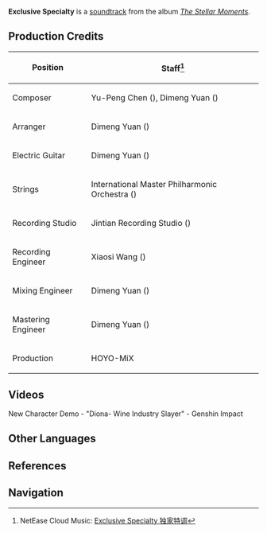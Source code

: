 {{Soundtrack Infobox
|title          =
|image          = The Stellar Moments.png
|album          = The Stellar Moments
|number         = 11
|featured       =
|featured2      =
|featured3      =
|featured_disc  =
|featured_disc2 =
|featured_disc3 =
|youtube_id     = zmS7kzSHuSE
|youtube_time   = 790
|spotify_id     = 3xCl5c73qlgC946aGcdB1X
|played_in      = Character Demo
|during         = [https://youtu.be/9cti_Dwd3Hc New Character Demo - "Diona: Wine Industry Slayer"]
|domain         =
|previous       = From Snezhnaya With Boldness
|next           = Rockin' With Fire
}}
'''Exclusive Specialty''' is a [[soundtrack]] from the album ''[[The Stellar Moments]]''.

==Production Credits==
{| class="wikitable" style="text-align:left; height:0.5em"
! Position
! Staff<ref>NetEase Cloud Music: [https://music.163.com/#/song?id=1817406373 Exclusive Specialty 独家特调]</ref>
|-
! Composer
| Yu-Peng Chen ({{Lang|zh=陈致逸|mini=1}}), Dimeng Yuan ({{Lang|zh=苑迪萌|mini=1}})
|-
! Arranger
| Dimeng Yuan ({{Lang|zh=苑迪萌|mini=1}})
|-
! Electric Guitar
| Dimeng Yuan ({{Lang|zh=苑迪萌|mini=1}})
|-
! Strings
| International Master Philharmonic Orchestra ({{Lang|zh=国际首席爱乐乐团|mini=1}})
|-
! Recording Studio
| Jintian Recording Studio ({{Lang|zh=金田录音棚|mini=1}})
|-
! Recording Engineer
| Xiaosi Wang ({{Lang|zh=王小四|mini=1}})
|-
! Mixing Engineer
| Dimeng Yuan ({{Lang|zh=苑迪萌|mini=1}})
|-
! Mastering Engineer
| Dimeng Yuan ({{Lang|zh=苑迪萌|mini=1}})
|-
! Production
| HOYO-MiX
|}

==Videos==
<gallery hideaddbutton="true" captionalign="center">
New Character Demo - "Diona- Wine Industry Slayer" - Genshin Impact
</gallery>

==Other Languages==
{{Other Languages
|en      = Exclusive Specialty
|zhs     = 独家特调
|zhs_rm  = Dújiā Tètiáo
|zht     = 獨家特調
|zht_rm  = Dújiā Tètiáo
|zh_tl   = 
|ja      = スペシャルドリンク
|ja_rm   = Supesharu Dorinku
|ja_tl   = Special Drink
|ko      = 캣테일 {{tt|특제|特製}}
|ko_rm   = Kaette'il Teukje
|ko_tl   = 
}}

==References==
{{Reflist}}

==Navigation==
{{Soundtrack Navbox|The Stellar Moments}}